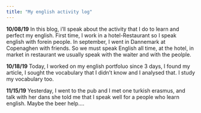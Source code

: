 ```yaml
---
title: "My english activity log"
---
```

**10/08/19**
In this blog, i'll speak about the activity that I do to learn and perfect my english. First time, I work in a hotel-Restaurant so I speak english with forein people. In september, I went in Dannemark at Copenaghen with friends. So we must speak English all time, at the hotel, in market in restaurant we usually speak with the waiter and with the peolple.

**10/18/19**
Today, I worked on my english portfoluo since 3 days, I found my article, I sought the vocabulary that I didn't know and I analysed that. I study my vocabulary too. 


**11/15/19**
Yesterday, I went to the pub and I met one turkish erasmus, and talk with her dans she told me that I speak well for a people who learn english. Maybe the beer help....









